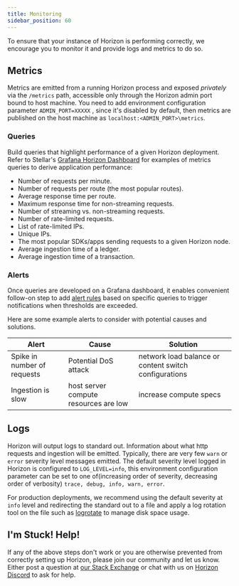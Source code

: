 ```yaml
---
title: Monitoring
sidebar_position: 60
---
```



To ensure that your instance of Horizon is performing correctly, we encourage you to monitor it and provide logs and metrics to do so.

## Metrics

Metrics are emitted from a running Horizon process and exposed _privately_ via the `/metrics` path, accessible only through the Horizon admin port bound to host machine. You need to add environment configuration parameter `ADMIN_PORT=XXXXX` , since it's disabled by default, then metrics are published on the host machine as `localhost:<ADMIN_PORT>\metrics`.

### Queries

Build queries that highlight performance of a given Horizon deployment. Refer to Stellar's [Grafana Horizon Dashboard](https://grafana.com/grafana/dashboards/13793-stellar-horizon/) for examples of metrics queries to derive application performance:

- Number of requests per minute.
- Number of requests per route (the most popular routes).
- Average response time per route.
- Maximum response time for non-streaming requests.
- Number of streaming vs. non-streaming requests.
- Number of rate-limited requests.
- List of rate-limited IPs.
- Unique IPs.
- The most popular SDKs/apps sending requests to a given Horizon node.
- Average ingestion time of a ledger.
- Average ingestion time of a transaction.

### Alerts

Once queries are developed on a Grafana dashboard, it enables convenient follow-on step to add [alert rules](https://grafana.com/docs/grafana/latest/alerting/alerting-rules/create-grafana-managed-rule/) based on specific queries to trigger notifications when thresholds are exceeded.

Here are some example alerts to consider with potential causes and solutions.

| Alert | Cause | Solution |
| --- | --- | --- |
| Spike in number of requests | Potential DoS attack | network load balance or content switch configurations |
| Ingestion is slow | host server compute resources are low | increase compute specs |

## Logs

Horizon will output logs to standard out. Information about what http requests and ingestion will be emitted. Typically, there are very few `warn` or `error` severity level messages emitted. The default severity level logged in Horizon is configured to `LOG_LEVEL=info`, this environment configuration parameter can be set to one of(increasing order of severity, decreasing order of verbosity) `trace, debug, info, warn, error`.

For production deployments, we recommend using the default severity at `info` level and redirecting the standard out to a file and apply a log rotation tool on the file such as [logrotate](https://man7.org/linux/man-pages/man8/logrotate.8.html) to manage disk space usage.

## I'm Stuck! Help!

If any of the above steps don't work or you are otherwise prevented from correctly setting up Horizon, please join our community and let us know. Either post a question at [our Stack Exchange](https://stellar.stackexchange.com/) or chat with us on [Horizon Discord](https://discord.com/channels/897514728459468821/912466080960766012) to ask for help.
